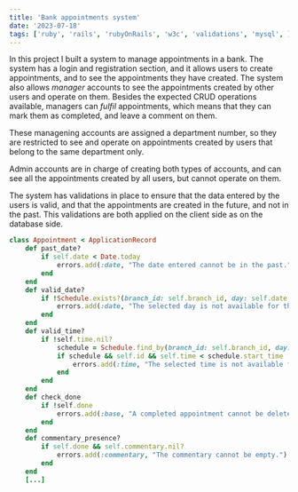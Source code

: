 ```yaml
---
title: 'Bank appointments system'
date: '2023-07-18'
tags: ['ruby', 'rails', 'rubyOnRails', 'w3c', 'validations', 'mysql', ]
---
```


In this project I built a system to manage appointments in a bank. The system has a login and registration section, 
and it allows users to create appointments, and to see the appointments they have created. 
The system also allows *manager* accounts to see the appointments created by other users and operate on them.
Besides the expected CRUD operations available, managers can *fulfil* appointments, which means that they can
mark them as completed, and leave a comment on them.

These managening accounts are assigned a department number, so they are restricted to see and operate on appointments
created by users that belong to the same department only.

Admin accounts are in charge of creating both types of accounts, and can see all the appointments created by all users, 
but cannot operate on them.

<CustomImage src="https://raw.githubusercontent.com/Relderf/Relderf-PostsDB/main/images/rubix.png" alt="Rubix bank app" />

The system has validations in place to ensure that the data entered by the users is valid, and that the appointments
are created in the future, and not in the past. 
This validations are both applied on the client side as on the database side.

```ruby
class Appointment < ApplicationRecord
    def past_date?
        if self.date < Date.today
            errors.add(:date, "The date entered cannot be in the past.")
        end
    end
    def valid_date?
        if !Schedule.exists?(branch_id: self.branch_id, day: self.date.wday)
            errors.add(:date, "The selected day is not available for this branch.")
        end
    end
    def valid_time?
        if !self.time.nil?
            schedule = Schedule.find_by(branch_id: self.branch_id, day: self.date.wday)
            if schedule && self.id && self.time < schedule.start_time || self.time > schedule.end_time
                errors.add(:time, "The selected time is not available for this branch.")
            end
        end
    end
    def check_done
        if !self.done
            errors.add(:base, "A completed appointment cannot be deleted.")
        end
    end
    def commentary_presence?
        if self.done && self.commentary.nil?
            errors.add(:commentary, "The commentary cannot be empty.")
        end
    end
    [...]
```